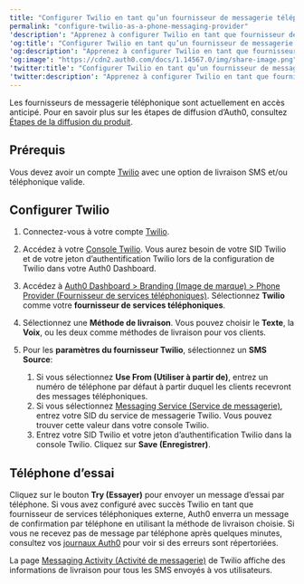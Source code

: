 ---
title: "Configurer Twilio en tant qu’un fournisseur de messagerie téléphonique"
permalink: "configure-twilio-as-a-phone-messaging-provider"
'description': "Apprenez à configurer Twilio en tant que fournisseur de messagerie par téléphone dans Auth0 Dashboard."
'og:title': "Configurer Twilio en tant qu’un fournisseur de messagerie téléphonique"
'og:description': "Apprenez à configurer Twilio en tant que fournisseur de messagerie par téléphone dans Auth0 Dashboard."
'og:image': "https://cdn2.auth0.com/docs/1.14567.0/img/share-image.png"
'twitter:title': "Configurer Twilio en tant qu’un fournisseur de messagerie téléphonique"
'twitter:description': "Apprenez à configurer Twilio en tant que fournisseur de messagerie par téléphone dans Auth0 Dashboard."
---

<Callout icon="file-lines" color="#0EA5E9" iconType="regular">

Les fournisseurs de messagerie téléphonique sont actuellement en accès anticipé. Pour en savoir plus sur les étapes de diffusion d’Auth0, consultez [Étapes de la diffusion du produit](https://auth0.com/docs/troubleshoot/product-lifecycle/product-release-stages).

</Callout>

## Prérequis

Vous devez avoir un compte [Twilio](https://twilio.com/) avec une option de livraison SMS et/ou téléphonique valide.

## Configurer Twilio

1. Connectez-vous à votre compte [Twilio](https://www.twilio.com/login).
2. Accédez à votre [Console Twilio](https://console.twilio.com/). Vous aurez besoin de votre SID Twilio et de votre jeton d’authentification Twilio lors de la configuration de Twilio dans votre Auth0 Dashboard.
3. Accédez à [Auth0 Dashboard > Branding (Image de marque) > Phone Provider (Fournisseur de services téléphoniques)](https://manage.auth0.com/#/branding/phone/provider). Sélectionnez **Twilio** comme votre **fournisseur de services téléphoniques**.
4. Sélectionnez une **Méthode de livraison**. Vous pouvez choisir le **Texte**, la **Voix**, ou les deux comme méthodes de livraison pour vos clients.
5. Pour les **paramètres du fournisseur Twilio**, sélectionnez un **SMS Source**:

   1. Si vous sélectionnez **Use From (Utiliser à partir de)**, entrez un numéro de téléphone par défaut à partir duquel les clients recevront des messages téléphoniques.
   2. Si vous sélectionnez [Messaging Service (Service de messagerie)](https://www.twilio.com/docs/messaging/services), entrez votre SID du service de messagerie Twilio. Vous pouvez trouver cette valeur dans votre console Twilio.
   3. Entrez votre SID Twilio et votre jeton d’authentification Twilio dans la console Twilio. Cliquez sur **Save (Enregistrer)**.

## Téléphone d’essai

Cliquez sur le bouton **Try (Essayer)** pour envoyer un message d’essai par téléphone. Si vous avez configuré avec succès Twilio en tant que fournisseur de services téléphoniques externe, Auth0 enverra un message de confirmation par téléphone en utilisant la méthode de livraison choisie. Si vous ne recevez pas de message par téléphone après quelques minutes, consultez vos [journaux Auth0](https://manage.auth0.com/#/logs) pour voir si des erreurs sont répertoriées.

La page [Messaging Activity (Activité de messagerie)](https://console.twilio.com/us1/develop/sms/overview) de Twilio affiche des informations de livraison pour tous les SMS envoyés à vos utilisateurs.